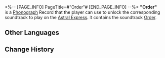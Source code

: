 <%-- [PAGE_INFO]
PageTitle=#"Order"#
[END_PAGE_INFO] --%>
{{Item Infobox
|id          = 210100
|image       = Item Order.png
|type        = Disk
|invCategory = Valuables
|rarity      = 3
|effect      = 
|description = A record that can be played on the Express' phonograph. It might be a chance acquisition or a gift from someone else. All sorts of memories surge up when the music plays &mdash; the smiles, encounters, touches, and the excitement of battle. Maybe that is why people still collect records even as society rapidly advances.<br />The current record contains the track "Order."
}}
{{Description|''Like the tall walls blocking the blizzard, an order was created by the Architects themselves.''}}
'''"Order"''' is a [[Phonograph]] Record that the player can use to unlock the corresponding soundtrack to play on the [[Astral Express]]. It contains the soundtrack [[Order]].

==Other Languages==
{{Other Languages
|en   = "Order"
|zhs  = 《秩序》
|zht  = 〈秩序〉
|ja   = 『秩序』
|ko   = ≪질서≫
|es   = Orden
|fr   = « Order »
|ru   = Order
|th   = "Order"
|vi   = "Trật Tự"
|de   = „Die Ordnung“
|id   = "Order"
|pt   = "Order"
}}

==Change History==
{{Change History|1.0}}